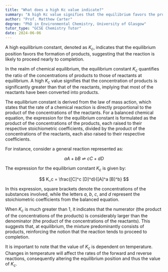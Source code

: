 ```yaml
---
title: "What does a high Kc value indicate?"
summary: "A high Kc value signifies that the equilibrium favors the products, indicating the reaction is more likely to proceed towards completion."
author: "Prof. Matthew Carter"
degree: "PhD in Environmental Chemistry, University of Glasgow"
tutor_type: "GCSE Chemistry Tutor"
date: 2024-06-06
---
```


A high equilibrium constant, denoted as $K_c$, indicates that the equilibrium position favors the formation of products, suggesting that the reaction is likely to proceed nearly to completion.

In the realm of chemical equilibrium, the equilibrium constant $K_c$ quantifies the ratio of the concentrations of products to those of reactants at equilibrium. A high $K_c$ value signifies that the concentration of products is significantly greater than that of the reactants, implying that most of the reactants have been converted into products.

The equilibrium constant is derived from the law of mass action, which states that the rate of a chemical reaction is directly proportional to the product of the concentrations of the reactants. For a balanced chemical equation, the expression for the equilibrium constant is formulated as the product of the concentrations of the products, each raised to their respective stoichiometric coefficients, divided by the product of the concentrations of the reactants, each also raised to their respective coefficients.

For instance, consider a general reaction represented as:

$$ aA + bB \rightleftharpoons cC + dD $$

The expression for the equilibrium constant $K_c$ is given by:

$$ K_c = \frac{[C]^c [D]^d}{[A]^a [B]^b} $$

In this expression, square brackets denote the concentrations of the substances involved, while the letters $a$, $b$, $c$, and $d$ represent the stoichiometric coefficients from the balanced equation.

When $K_c$ is much greater than 1, it indicates that the numerator (the product of the concentrations of the products) is considerably larger than the denominator (the product of the concentrations of the reactants). This suggests that, at equilibrium, the mixture predominantly consists of products, reinforcing the notion that the reaction tends to proceed to completion.

It is important to note that the value of $K_c$ is dependent on temperature. Changes in temperature will affect the rates of the forward and reverse reactions, consequently altering the equilibrium position and thus the value of $K_c$.
    